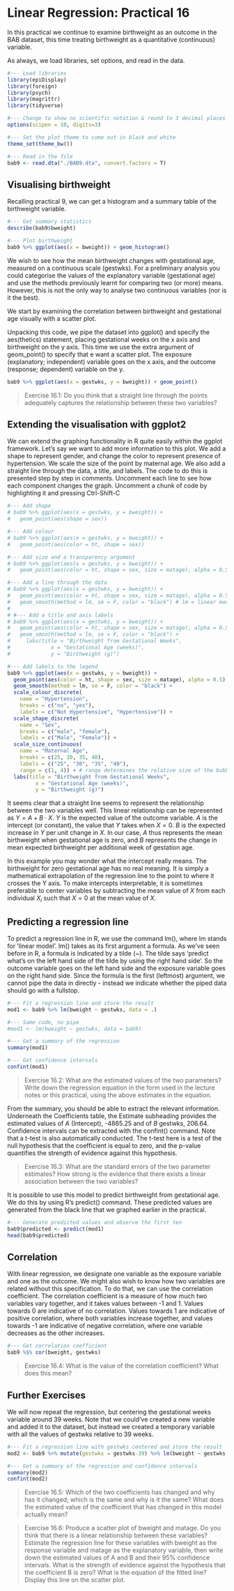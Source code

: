 
# Linear Regression: Practical 16

In this practical we continue to examine birthweight as an outcome in the BAB dataset, this time treating birthweight as a quantitative (continuous) variable. 

As always, we load libraries, set options, and read in the data.

```{r, results = FALSE, warning = FALSE, message = FALSE}
#--- Load libraries
library(epiDisplay)
library(foreign)
library(psych)
library(magrittr)
library(tidyverse)

#--- Change to show no scientific notation & round to 3 decimal places
options(scipen = 10, digits=3) 

#--- Set the plot theme to come out in black and white
theme_set(theme_bw())

#--- Read in the file
bab9 <- read.dta("./BAB9.dta", convert.factors = T) 
```

## Visualising birthweight

Recalling practical 9, we can get a histogram and a summary table of the birthweight variable.

```{r}
#--- Get summary statistics
describe(bab9$bweight)

#--- Plot birthweight
bab9 %>% ggplot(aes(x = bweight)) + geom_histogram()
```

We wish to see how the mean birthweight changes with gestational age, measured on a continuous scale (gestwks). For a preliminary analysis you could categorise the values of the explanatory variable (gestational age) and use the methods previously learnt for comparing two (or more) means. However, this is not the only way to analyse two continuous variables (nor is it the best).

We start by examining the correlation between birthweight and gestational age visually with a scatter plot.

Unpacking this code, we pipe the dataset into ggplot() and specify the aes(thetics) statement, placing gestational weeks on the x axis and birthweight on the y axis. This time we use the extra argument of geom_point() to specify that e want a scatter plot. The exposure (explanatory; independent) variable goes on the x axis, and the outcome (response; dependent) variable on the y.

```{r}
bab9 %>% ggplot(aes(x = gestwks, y = bweight)) + geom_point()
```


> Exercise 16.1: Do you think that a straight line through the points adequately captures the relationship between these two variables?

## Extending the visualisation with ggplot2 

We can extend the graphing functionality in R quite easily within the ggplot framework. Let's say we want to add more information to this plot. We add a shape to represent gender, and change the color to represent presence of hypertension. We scale the size of the point by maternal age. We also add a straight line through the data, a title, and labels. The code to do this is presented step by step in comments. Uncomment each line to see how each component changes the graph. Uncomment a chunk of code by highlighting it and pressing Ctrl-Shift-C

```{r}
#--- Add shape
# bab9 %>% ggplot(aes(x = gestwks, y = bweight)) + 
#   geom_point(aes(shape = sex)) 

#--- Add colour
# bab9 %>% ggplot(aes(x = gestwks, y = bweight)) + 
#   geom_point(aes(color = ht, shape = sex)) 

#--- Add size and a transparency argument
# bab9 %>% ggplot(aes(x = gestwks, y = bweight)) +
#   geom_point(aes(color = ht, shape = sex, size = matage), alpha = 0.5)

#--- Add a line through the data
# bab9 %>% ggplot(aes(x = gestwks, y = bweight)) +
#   geom_point(aes(color = ht, shape = sex, size = matage), alpha = 0.5) +
#   geom_smooth(method = lm, se = F, color = "black") # lm = linear model; se = F turns off CIs
# 
# #--- Add a title and axis labels
# bab9 %>% ggplot(aes(x = gestwks, y = bweight)) +
#   geom_point(aes(color = ht, shape = sex, size = matage), alpha = 0.5) +
#   geom_smooth(method = lm, se = F, color = "black") +
#     labs(title = "Birthweight from Gestational Weeks", 
#             x = "Gestational Age (weeks)",
#             y = "Birthweight (g)")

#--- Add labels to the legend
bab9 %>% ggplot(aes(x = gestwks, y = bweight)) +
  geom_point(aes(color = ht, shape = sex, size = matage), alpha = 0.5) +
  geom_smooth(method = lm, se = F, color = "black") +
  scale_colour_discrete(
    name = "Hypertension",
    breaks = c("no", "yes"),
    labels = c("Not Hypertensive", "Hypertensive")) +
  scale_shape_discrete(
    name = "Sex",
    breaks = c("male", "female"),
    labels = c("Male", "Female")) +
  scale_size_continuous(
    name = "Maternal Age",
    breaks = c(25, 30, 35, 40),
    labels = c("25", "30", "35", "40"),
    range = c(1, 4)) + # range determines the relative size of the bubbles
  labs(title = "Birthweight from Gestational Weeks",
         x = "Gestational Age (weeks)",
         y = "Birthweight (g)")

```

It seems clear that a straight line seems to represent the relationship between the two variables well. This linear relationship can be represented as $Y = A + B \cdot X$. $Y$ is the expected value of the outcome variable. $A$ is the intercept (or constant), the value that $Y$ takes when $X = 0$. $B$ is the expected increase in $Y$ per unit change in $X$. In our case, $A$ thus represents the mean birthweight when gestational age is zero, and $B$ represents the change in mean expected birthweight per additional week of gestation age.

In this example you may wonder what the intercept really means. The birthweight for zero gestational age has no real meaning. It is simply a mathematical extrapolation of the regression line to the point to where it crosses the Y axis. To make intercepts interpretable, it is sometimes preferable to center variables by subtracting the mean value of $X$ from each individual $X_i$ such that $X = 0$ at the mean value of $X$.

## Predicting a regression line

To predict a regression line in R, we use the command lm(), where lm stands for 'linear model'. lm() takes as its first argument a formula. As we've seen before in R, a formula is indicated by a tilde (~). The tilde says 'predict what's on the left hand side of the tilde by using the right hand side'. So the outcome variable goes on the left hand side and the exposure variable goes on the right hand side. Since the formula is the first (leftmost) argument, we cannot pipe the data in directly - instead we indicate whether the piped data should go with a fullstop.

```{r}
#--- Fit a regression line and store the result
mod1 <- bab9 %>% lm(bweight ~ gestwks, data = .)

#--- Same code, no pipe
#mod1 <- lm(bweight ~ gestwks, data = bab9)

#--- Get a summary of the regression
summary(mod1)

#--- Get confidence intervals
confint(mod1)
```


> Exercise 16.2: What are the estimated values of the two parameters? Write down the regression equation in the form used in the lecture notes or this practical, using  the above estimates in the equation. 

From the summary, you should be able to extract the relevant information. Underneath the Coefficients table, the Estimate subheading provides the estimated values of $A$ (Intercept), -4865.25 and of $B$ gestwks, 206.64. Confidence intervals can be extracted with the confint() command. Note that a t-test is also automatically conducted. The t-test here is a test of the null hypothesis that the coefficient is equal to zero, and the p-value quantifies the strength of evidence against this hypothesis.


>Exercise 16.3: What are the standard errors of the two parameter estimates? How strong is the evidence
that there exists a linear association between the two variables?

It is possible to use this model to predict birthweight from gestational age. We do this by using R's predict() command. These predicted values are generated from the black line that we graphed earlier in the practical. 

```{r}
#--- Generate predicted values and observe the first ten
bab9$predicted <- predict(mod1)
head(bab9$predicted)
```

## Correlation

With linear regression, we designate one variable as the exposure variable and one as the outcome. We might also wish to know how two variables are related without this specification. To do that, we can use the correlation coefficient. The correlation coefficient is a measure of how much two variables vary together, and it takes values between -1 and 1. Values towards 0 are indicative of no correlation. Values towards 1 are indicative of positive correlation, where both variables increase together, and values towards -1 are indicative of negative correlation, where one variable decreases as the other increases.

```{r}
#--- Get correlation coefficient
bab9 %$% cor(bweight, gestwks)
```


> Exercise 16.4: What is the value of the correlation coefficient? What does this mean?


## Further Exercises

We will now repeat the regression, but centering the gestational weeks variable around 39 weeks. Note that we could've created a new variable and added it to the dataset, but instead we created a temporary variable with all the values of gestwks relative to 39 weeks.

```{r}
#--- Fit a regression line with gestwks centered and store the result
mod2 <- bab9 %>% mutate(gestwks = gestwks-39) %>% lm(bweight ~ gestwks, data = .)

#--- Get a summary of the regression and confidence intervals
summary(mod2)
confint(mod2)
```


>Exercise 16.5: Which of the two coefficients has changed and why has it changed; which is the same and why is it the same? What does the estimated value of the coefficient that has changed in this model actually mean?



> Exercise 16.6: Produce a scatter plot of bweight and matage. Do you think that there is a linear relationship between these variables? Estimate the regression line for these variables with bweight as the response variable and matage as the explanatory variable, then write down the estimated values of A and B and their 95% confidence intervals. What is the strength of evidence against the hypothesis that the coefficient B is zero? What is the equation of the fitted line? Display this line on the scatter plot. 

